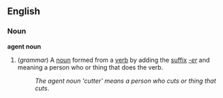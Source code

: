 ==English==
===Noun===
'''agent noun'''

#(''grammar'') A [[noun]] formed from a [[verb]] by adding the [[suffix]] ''[[-er]]'' and meaning a person who or thing that does the verb.
#:''The agent noun 'cutter' means a person who cuts or thing that cuts''.